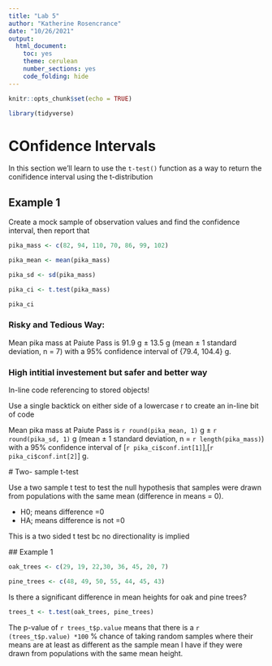 ```yaml
---
title: "Lab 5"
author: "Katherine Rosencrance"
date: "10/26/2021"
output: 
  html_document: 
    toc: yes
    theme: cerulean
    number_sections: yes
    code_folding: hide
---
```


```r
knitr::opts_chunk$set(echo = TRUE)

library(tidyverse)

```
# COnfidence Intervals

In this section we'll learn to use the `t-test()` function as a way to return the conifidence interval using the t-distribution

## Example 1

Create a mock sample of observation values and find the confidence interval, then report that

```r
pika_mass <- c(82, 94, 110, 70, 86, 99, 102)

pika_mean <- mean(pika_mass)

pika_sd <- sd(pika_mass)

pika_ci <- t.test(pika_mass)

pika_ci
```
### Risky and Tedious Way:
Mean pika mass at Paiute Pass is 91.9 g $\pm$ 13.5 g
(mean $\pm$ 1 standard deviation, n = 7) with a 95% confidence interval of {79.4, 104.4} g.

### High intitial investement but safer and better way

In-line code referencing to stored objects!

Use a single backtick on either side of a lowercase r to create an in-line bit of code

Mean pika mass at Paiute Pass is `r round(pika_mean, 1)` g $\pm$ `r round(pika_sd, 1)` g (mean $\pm$ 1 standard deviation, n = `r length(pika_mass)`) with a 95% confidence interval of [`r pika_ci$conf.int[1]`],[`r pika_ci$conf.int[2]`] g.
 
 
 # Two- sample t-test
 
 Use a two sample t test to test the null hypothesis that samples were drawn from populations with the same mean (difference in means = 0).
 
  - H0; means difference =0
  - HA; means difference is not =0
  
  This is a two sided t test bc no directionality is implied
  
  ## Example 1
  
```r
oak_trees <- c(29, 19, 22,30, 36, 45, 20, 7)

pine_trees <- c(48, 49, 50, 55, 44, 45, 43)
```
  
Is there a significant difference in mean heights for oak and pine trees?

```r
trees_t <- t.test(oak_trees, pine_trees)
```

The p-value of `r trees_t$p.value` means that there is a `r (trees_t$p.value) *100` % chance of taking random samples where their means are at least as different as the sample mean I have if they were drawn from populations with the same mean height.

